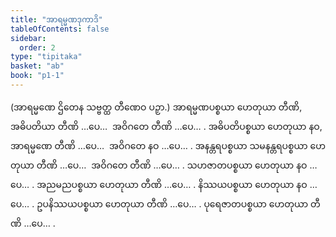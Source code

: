```yaml
---
title: "အာရမ္မဏဒုကာဒိ"
tableOfContents: false
sidebar:
  order: 2
type: "tipitaka"
basket: "ab"
book: "p1-1"
---
```



<DynamicBreadcrumb />


<Paragraph number="182" type="center" book="p1-1">
(အာရမ္မဏေ ဌိတေန သဗ္ဗတ္ထ တီဏေဝ ပဉှာ.)


</Paragraph>

<Division number="28" book="p1-1" e="ch" v="36" p="304">

<Paragraph number="183" book="p1-1">
အာရမ္မဏပစ္စယာ ဟေတုယာ တီဏိ, အဓိပတိယာ တီဏိ …ပေ…  အဝိဂတေ တီဏိ …ပေ… .
</Paragraph>

<Paragraph number="184" book="p1-1">
အဓိပတိပစ္စယာ ဟေတုယာ နဝ, အာရမ္မဏေ တီဏိ …ပေ…  အဝိဂတေ နဝ …ပေ… .
</Paragraph>

<Paragraph number="185" book="p1-1">
အနန္တရပစ္စယာ သမနန္တရပစ္စယာ ဟေတုယာ တီဏိ …ပေ…  အဝိဂတေ တီဏိ …ပေ… .
</Paragraph>

<Paragraph number="186" book="p1-1">
သဟဇာတပစ္စယာ ဟေတုယာ နဝ …ပေ… .
</Paragraph>

<Paragraph number="187" book="p1-1">
အညမညပစ္စယာ ဟေတုယာ တီဏိ …ပေ… .
</Paragraph>

<Paragraph number="188" book="p1-1">
နိဿယပစ္စယာ ဟေတုယာ နဝ …ပေ… .
</Paragraph>

<Paragraph number="189" book="p1-1">
ဥပနိဿယပစ္စယာ ဟေတုယာ တီဏိ …ပေ… .
</Paragraph>

<Paragraph number="190" book="p1-1">
ပုရေဇာတပစ္စယာ ဟေတုယာ တီဏိ …ပေ… .
</Paragraph>
</Division>